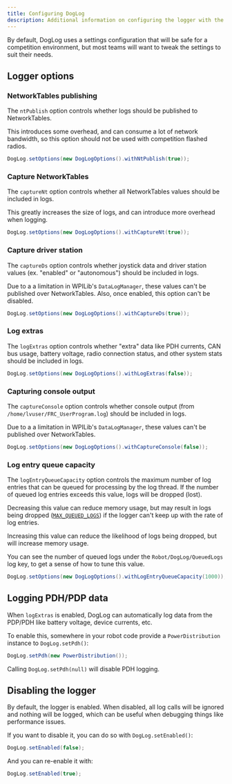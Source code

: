 ```yaml
---
title: Configuring DogLog
description: Additional information on configuring the logger with the DogLogOptions class.
---
```


By default, DogLog uses a settings configuration that will be safe for a competition environment, but most teams will want to tweak the settings to suit their needs.

## Logger options

### NetworkTables publishing

The `ntPublish` option controls whether logs should be published to NetworkTables.

This introduces some overhead, and can consume a lot of network bandwidth, so this option should not be used with competition flashed radios.

```java
DogLog.setOptions(new DogLogOptions().withNtPublish(true));
```

### Capture NetworkTables

The `captureNt` option controls whether all NetworkTables values should be included in logs.

This greatly increases the size of logs, and can introduce more overhead when logging.

```java
DogLog.setOptions(new DogLogOptions().withCaptureNt(true));
```

### Capture driver station

The `captureDs` option controls whether joystick data and driver station values (ex. "enabled" or "autonomous") should be included in logs.

Due to a a limitation in WPILib's `DataLogManager`, these values can't be published over NetworkTables. Also, once enabled, this option can't be disabled.

```java
DogLog.setOptions(new DogLogOptions().withCaptureDs(true));
```

### Log extras

The `logExtras` option controls whether "extra" data like PDH currents, CAN bus usage, battery voltage, radio connection status, and other system stats should be included in logs.

```java
DogLog.setOptions(new DogLogOptions().withLogExtras(false));
```

### Capturing console output

The `captureConsole` option controls whether console output (from `/home/lvuser/FRC_UserProgram.log`) should be included in logs.

Due to a a limitation in WPILib's `DataLogManager`, these values can't be published over NetworkTables.

```java
DogLog.setOptions(new DogLogOptions().withCaptureConsole(false));
```

### Log entry queue capacity

The `logEntryQueueCapacity` option controls the maximum number of log entries that can be queued for processing by the log thread.
If the number of queued log entries exceeds this value, logs will be dropped (lost).

Decreasing this value can reduce memory usage, but may result in logs being dropped ([`MAX_QUEUED_LOGS`](/reference/errors/max_queued_logs)) if the logger can't keep up with the rate of log entries.

Increasing this value can reduce the likelihood of logs being dropped, but will increase memory usage.

You can see the number of queued logs under the `Robot/DogLog/QueuedLogs` log key, to get a sense of how to tune this value.

```java
DogLog.setOptions(new DogLogOptions().withLogEntryQueueCapacity(1000));
```

## Logging PDH/PDP data

When `logExtras` is enabled, DogLog can automatically log data from the PDP/PDH like battery voltage, device currents, etc.

To enable this, somewhere in your robot code provide a `PowerDistribution` instance to `DogLog.setPdh()`:

```java
DogLog.setPdh(new PowerDistribution());
```

Calling `DogLog.setPdh(null)` will disable PDH logging.

## Disabling the logger

By default, the logger is enabled.
When disabled, all log calls will be ignored and nothing will be logged, which can be useful when debugging things like performance issues.

If you want to disable it, you can do so with `DogLog.setEnabled()`:

```java
DogLog.setEnabled(false);
```

And you can re-enable it with:

```java
DogLog.setEnabled(true);
```
